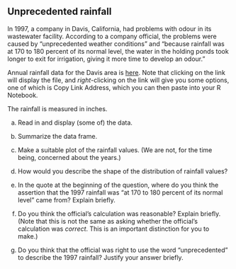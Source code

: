 ## Unprecedented rainfall

 In 1997, a company in Davis, California, had problems with
odour in its wastewater facility. According to a company official, the
problems were caused by "unprecedented weather conditions" and "because
rainfall was at 170 to 180 percent of its normal level, the water in
the holding ponds took longer to exit for irrigation, giving it more
time to develop an odour."

Annual rainfall data for the Davis area is [here](http://ritsokiguess.site/datafiles/rainfall.txt).
Note that clicking on the link will display the file, and *right*-clicking on the link will give you some options, one of which is Copy Link Address, which you can then paste into your R Notebook.

The rainfall is
measured in inches.





(a) Read in and display (some of) the data.



(b) Summarize the data frame.



(c) Make a suitable plot of the rainfall values. (We are not,
for the time being, concerned about the years.)



(d) How would you describe the shape of the distribution of
rainfall values?



(e) In the quote at the beginning of the question, where do you
think the assertion that the 1997 rainfall was "at 170 to 180
percent of its normal level" came from? Explain briefly.



(f) Do you think the official's calculation was reasonable? 
Explain briefly. (Note that this is not the same as asking whether
the official's calculation was *correct*. This is an important
distinction for you to make.)



(g) Do you think that the official was right to use the word
"unprecedented" to describe the 1997 rainfall? Justify your answer
briefly. 





